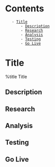 = Contents =
    - [[#Title|Title]]
        - [[#Title#Description|Description]]
        - [[#Title#Research|Research]]
        - [[#Title#Analysis|Analysis]]
        - [[#Title#Testing|Testing]]
        - [[#Title#Go Live|Go Live]]

= Title =
%title Title

== Description ==

== Research ==

== Analysis ==

== Testing ==

== Go Live ==
